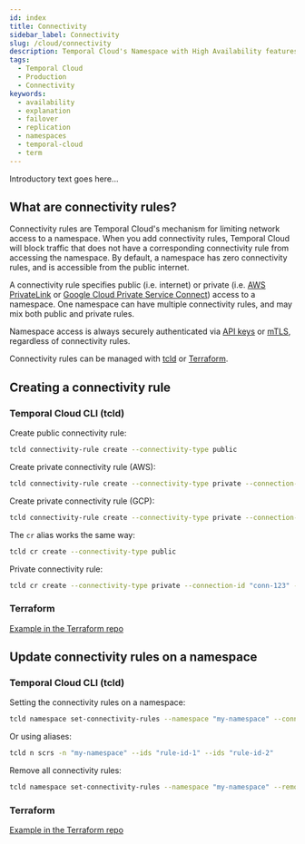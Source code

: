 ```yaml
---
id: index
title: Connectivity
sidebar_label: Connectivity
slug: /cloud/connectivity
description: Temporal Cloud's Namespace with High Availability features offers automated failover, synchronized data, and replication for workloads requiring disaster-tolerant deployment and 99.99% uptime.
tags:
  - Temporal Cloud
  - Production
  - Connectivity
keywords:
  - availability
  - explanation
  - failover
  - replication
  - namespaces
  - temporal-cloud
  - term
---
```



Introductory text goes here...

## What are connectivity rules?

Connectivity rules are Temporal Cloud's mechanism for limiting network access to a namespace.
When you add connectivity rules, Temporal Cloud will block traffic that does not have a corresponding connectivity rule from accessing the namespace.
By default, a namespace has zero connectivity rules, and is accessible from the public internet.

A connectivity rule specifies public (i.e. internet) or private (i.e. [AWS PrivateLink](https://aws.amazon.com/privatelink/) or [Google Cloud Private Service Connect](https://cloud.google.com/vpc/docs/private-service-connect)) access to a namespace.
One namespace can have multiple connectivity rules, and may mix both public and private rules.

Namespace access is always securely authenticated via [API keys](https://docs.temporal.io/cloud/api-keys#overview) or [mTLS](https://docs.temporal.io/cloud/certificates), regardless of connectivity rules.

Connectivity rules can be managed with [tcld](https://docs.temporal.io/cloud/tcld/) or [Terraform](https://github.com/temporalio/terraform-provider-temporalcloud/).

## Creating a connectivity rule

### Temporal Cloud CLI (tcld)

Create public connectivity rule:

```bash
tcld connectivity-rule create --connectivity-type public
```

Create private connectivity rule (AWS):

```bash
tcld connectivity-rule create --connectivity-type private --connection-id "conn-123" --region "us-east-1" --cloud-provider aws
```

Create private connectivity rule (GCP):

```bash
tcld connectivity-rule create --connectivity-type private --connection-id "conn-456" --region "us-central1" --cloud-provider gcp --gcp-project-id "my-project-123"
```

The `cr` alias works the same way:

```bash
tcld cr create --connectivity-type public
```

Private connectivity rule:

```bash
tcld cr create --connectivity-type private --connection-id "conn-123" --region "us-east-1" --cloud-provider aws
```

### Terraform

[Example in the Terraform repo](https://github.com/temporalio/terraform-provider-temporalcloud/tree/main/examples/resources)

## Update connectivity rules on a namespace

### Temporal Cloud CLI (tcld)

Setting the connectivity rules on a namespace:

```bash
tcld namespace set-connectivity-rules --namespace "my-namespace" --connectivity-rule-ids "rule-id-1" --connectivity-rule-ids "rule-id-2"
```

Or using aliases:

```bash
tcld n scrs -n "my-namespace" --ids "rule-id-1" --ids "rule-id-2"
```

Remove all connectivity rules:

```bash
tcld namespace set-connectivity-rules --namespace "my-namespace" --remove-all
```

### Terraform

[Example in the Terraform repo](https://github.com/temporalio/terraform-provider-temporalcloud/tree/main/examples/resources)

